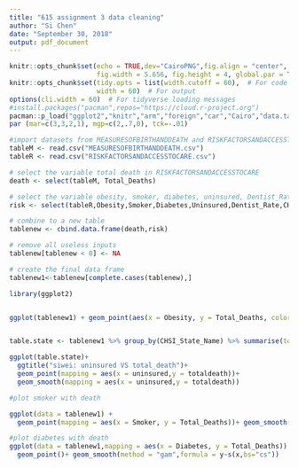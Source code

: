 ---
title: "615 assignment 3 data cleaning"
author: "Si Chen"
date: "September 30, 2018"
output: pdf_document
---

```{r setup, include=FALSE}
knitr::opts_chunk$set(echo = TRUE,dev="CairoPNG",fig.align = "center", 
                      fig.width = 5.656, fig.height = 4, global.par = TRUE)
knitr::opts_chunk$set(tidy.opts = list(width.cutoff = 60),  # For code
                      width = 60)  # For output
options(cli.width = 60)  # For tidyverse loading messages
#install.packages("pacman",repos="https://cloud.r-project.org")
pacman::p_load("ggplot2","knitr","arm","foreign","car","Cairo","data.table","dplyr")
par (mar=c(3,3,2,1), mgp=c(2,.7,0), tck=-.01)
```

```{r }
#import datasets from MEASURESOFBIRTHANDDEATH and RISKFACTORSANDACCESSTOCARE
tableM <- read.csv("MEASURESOFBIRTHANDDEATH.csv")
tableR <- read.csv("RISKFACTORSANDACCESSTOCARE.csv")

# select the variable total death in RISKFACTORSANDACCESSTOCARE
death <- select(tableM, Total_Deaths)

# select the variable obesity, smoker, diabetes, uninsured, Dentist_Rate,CHSI_State_Name from RISKFACTORSANDACCESSTOCARE
risk <- select(tableR,Obesity,Smoker,Diabetes,Uninsured,Dentist_Rate,CHSI_State_Name)

# combine to a new table
tablenew <- cbind.data.frame(death,risk)

# remove all useless inputs
tablenew[tablenew < 0] <- NA

# create the final data frame
tablenew1<-tablenew[complete.cases(tablenew),]


```



```{r }
library(ggplot2)


ggplot(tablenew1) + geom_point(aes(x = Obesity, y = Total_Deaths, color = Obesity)) + geom_smooth(aes(x = Obesity, y = Total_Deaths)) + ggtitle( "SiChen： Obesity vs Death")



```


```{r}
table.state <- tablenew1 %>% group_by(CHSI_State_Name) %>% summarise(totaldeath = sum(Total_Deaths),uninsured=sum(Uninsured))

ggplot(table.state)+
  ggtitle("siwei: uninsured VS total_death")+
  geom_point(mapping = aes(x = uninsured,y = totaldeath))+
  geom_smooth(mapping = aes(x = uninsured,y = totaldeath))

```

```{r}
#plot smoker with death

ggplot(data = tablenew1) + 
  geom_point(mapping = aes(x = Smoker, y = Total_Deaths))+ geom_smooth(mapping = aes(x = Smoker, y = Total_Deaths)) + ggtitle( "Mark： Smoker vs Death")
```


```{r}
#plot diabetes with death
ggplot(data = tablenew1,mapping = aes(x = Diabetes, y = Total_Deaths)) + 
  geom_point()+ geom_smooth(method = "gam",formula = y~s(x,bs="cs"))
```